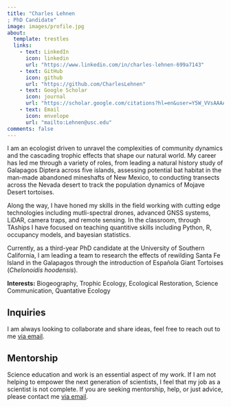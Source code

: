 ```yaml
---
title: "Charles Lehnen
; PhD Candidate"
image: images/profile.jpg
about:
  template: trestles
  links:
    - text: LinkedIn
      icon: linkedin
      url: "https://www.linkedin.com/in/charles-lehnen-699a7143"
    - text: GitHub
      icon: github
      url: "https://github.com/CharlesLehnen"
    - text: Google Scholar
      icon: journal
      url: "https://scholar.google.com/citations?hl=en&user=Y5W_VVsAAAAJ"
    - text: Email
      icon: envelope
      url: "mailto:Lehnen@usc.edu"
comments: false
---
```


::: {.column-page}

I am an ecologist driven to unravel the complexities of community dynamics and the cascading trophic effects that shape our natural world. 
My career has led me through a variety of roles, from leading a natural history study of Galapagos Diptera across five islands, assessing potential bat habitat in the man-made abandoned mineshafts of New Mexico, to conducting transects across the Nevada desert to track the population dynamics of Mojave Desert tortoises.

Along the way, I have honed my skills in the field working with cutting edge technologies including mutli-spectral drones, advanced GNSS systems, LiDAR, camera traps, and remote sensing. 
In the classroom, through TAships I have focused on teaching quantitive skills including Python, R, occupancy models, and bayesian statistics. 

Currently, as a third-year PhD candidate at the University of Southern California, I am leading a team to research the effects of rewilding Santa Fe Island in the Galapagos through the introduction of Española Giant Tortoises (*Chelonoidis hoodensis*).

**Interests:** Biogeography, Trophic Ecology, Ecological Restoration, Science Communication, Quantative Ecology 


## Inquiries
I am always looking to collaborate and share ideas, feel free to reach out to me [via email](mailto:lehnen@usc.edu).

## Mentorship
Science education and work is an essential aspect of my work. If I am not helping to empower the next generation of scientists, I feel that my job as a scientist is not complete. If you are seeking mentorship, help, or just advice, please contact me [via email](mailto:Lehnen@usc.edu).


:::



